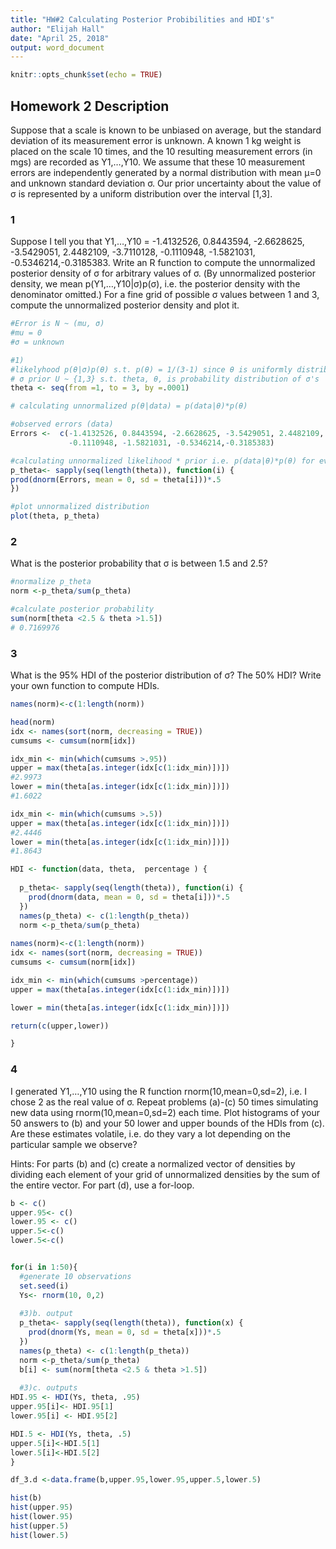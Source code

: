 ---
title: "HW#2 Calculating Posterior Probibilities and HDI's"
author: "Elijah Hall"
date: "April 25, 2018"
output: word_document
---

```{r setup, include=FALSE}
knitr::opts_chunk$set(echo = TRUE)
```

## Homework 2 Description

  Suppose that a scale is known to be unbiased on average, but the standard deviation of its measurement error is unknown. A known 1 kg weight is placed on the scale 10 times, and the 10 resulting measurement errors (in mgs) are recorded as Y1,…,Y10. We assume that these 10 measurement errors are independently generated by a normal distribution with mean μ=0 and unknown standard deviation σ. Our prior uncertainty about the value of σ is represented by a uniform distribution over the interval [1,3].

### 1

  Suppose I tell you that Y1,…,Y10 = -1.4132526, 0.8443594, -2.6628625, -3.5429051, 2.4482109, -3.7110128, -0.1110948, -1.5821031, -0.5346214,-0.3185383. Write an R function to compute the unnormalized posterior density of σ for arbitrary values of σ. (By unnormalized posterior density, we mean p(Y1,…,Y10|σ)p(σ), i.e. the posterior density with the denominator omitted.) For a fine grid of possible σ values between 1 and 3, compute the unnormalized posterior density and plot it.

```{r}
#Error is N ~ (mu, σ)
#mu = 0
#σ = unknown

#1)
#likelyhood p(θ|σ)p(θ) s.t. p(θ) = 1/(3-1) since θ is uniformly distributed
# σ prior U ~ {1,3} s.t. theta, θ, is probability distribution of σ's
theta <- seq(from =1, to = 3, by =.0001)

# calculating unnormalized p(θ|data) = p(data|θ)*p(θ)

#observed errors (data)
Errors <-  c(-1.4132526, 0.8443594, -2.6628625, -3.5429051, 2.4482109, -3.7110128, 
             -0.1110948, -1.5821031, -0.5346214,-0.3185383)

#calculating unnormalized likelihood * prior i.e. p(data|θ)*p(θ) for every theta
p_theta<- sapply(seq(length(theta)), function(i) {
prod(dnorm(Errors, mean = 0, sd = theta[i]))*.5
})

#plot unnormalized distribution
plot(theta, p_theta)

```

### 2 

  What is the posterior probability that σ is between 1.5 and 2.5?

```{r }
#normalize p_theta 
norm <-p_theta/sum(p_theta)

#calculate posterior probability
sum(norm[theta <2.5 & theta >1.5])
# 0.7169976

```

### 3

  What is the 95% HDI of the posterior distribution of σ? The 50% HDI? Write your own function to compute HDIs.

```{r }
names(norm)<-c(1:length(norm))

head(norm)
idx <- names(sort(norm, decreasing = TRUE))
cumsums <- cumsum(norm[idx])

idx_min <- min(which(cumsums >.95))
upper = max(theta[as.integer(idx[c(1:idx_min)])])
#2.9973
lower = min(theta[as.integer(idx[c(1:idx_min)])])
#1.6022

idx_min <- min(which(cumsums >.5))
upper = max(theta[as.integer(idx[c(1:idx_min)])])
#2.4446
lower = min(theta[as.integer(idx[c(1:idx_min)])])
#1.8643

HDI <- function(data, theta,  percentage ) {
  
  p_theta<- sapply(seq(length(theta)), function(i) {
    prod(dnorm(data, mean = 0, sd = theta[i]))*.5
  })
  names(p_theta) <- c(1:length(p_theta))
  norm <-p_theta/sum(p_theta)
  
names(norm)<-c(1:length(norm))
idx <- names(sort(norm, decreasing = TRUE))
cumsums <- cumsum(norm[idx])

idx_min <- min(which(cumsums >percentage))
upper = max(theta[as.integer(idx[c(1:idx_min)])])

lower = min(theta[as.integer(idx[c(1:idx_min)])])

return(c(upper,lower))

}
```

### 4

  I generated Y1,…,Y10 using the R function rnorm(10,mean=0,sd=2), i.e. I chose 2 as the real value of σ. Repeat problems (a)-(c) 50 times simulating new data using rnorm(10,mean=0,sd=2) each time. Plot histograms of your 50 answers to (b) and your 50 lower and upper bounds of the HDIs from (c). Are these estimates volatile, i.e. do they vary a lot depending on the particular sample we observe? 

Hints: For parts (b) and (c) create a normalized vector of densities by dividing each element of your grid of unnormalized densities by the sum of the entire vector. For part (d), use a for-loop.

```{r }
b <- c()
upper.95<- c()
lower.95 <- c()
upper.5<-c()
lower.5<-c()


for(i in 1:50){
  #generate 10 observations
  set.seed(i)
  Ys<- rnorm(10, 0,2)
  
  #3)b. output
  p_theta<- sapply(seq(length(theta)), function(x) {
    prod(dnorm(Ys, mean = 0, sd = theta[x]))*.5
  })
  names(p_theta) <- c(1:length(p_theta))
  norm <-p_theta/sum(p_theta)
  b[i] <- sum(norm[theta <2.5 & theta >1.5])
  
  #3)c. outputs
HDI.95 <- HDI(Ys, theta, .95)
upper.95[i]<- HDI.95[1]
lower.95[i] <- HDI.95[2]

HDI.5 <- HDI(Ys, theta, .5)
upper.5[i]<-HDI.5[1]
lower.5[i]<-HDI.5[2]
}

df_3.d <-data.frame(b,upper.95,lower.95,upper.5,lower.5)

hist(b)
hist(upper.95)
hist(lower.95)
hist(upper.5)
hist(lower.5)
```


